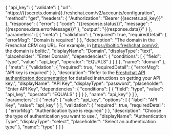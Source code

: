 {
    "api_key": {
        "validate": {
            "url": "https://{{secrets.domain}}.freshchat.com/v2/accounts/configuration",
            "method": "get",
            "headers": {
                "Authorization": "Bearer {{secrets.api_key}}"
            },
            "response": {
                "error": {
                    "code": "{{response.status}}",
                    "message": "{{response.data.errorMessage}}"
                },
                "output": "{{response.data}}"
            }
        },
        "parameters": [
            {
                "meta": {
                    "validation": {
                        "required": true,
                        "requiredDetail": {
                            "errorMsg": "Domain is required"
                        }
                    },
                    "description": "The domain in the Freshchat CRM org URL. For example, in <a href='https://boltic.freshchat.com/v2' target='_blank'>https://boltic.freshchat.com/v2</a>, the domain is boltic.",
                    "displayName": "Domain",
                    "displayType": "text",
                    "placeholder": "Enter Domain",
                    "dependencies": {
                        "conditions": [
                            {
                                "field": "type",
                                "value": "api_key",
                                "operator": "EQUALS"
                            }
                        ]
                    }
                },
                "name": "domain"
            },
            {
                "meta": {
                    "validation": {
                        "required": true,
                        "requiredDetail": {
                            "errorMsg": "API key is required"
                        }
                    },
                    "description": "Refer to the <a href='https://developers.freshchat.com/api/#authentication' target='blank'>Freshchat API authenticaton documentation</a> for detailed instructions on getting your API key.",
                    "displayName": "API Key",
                    "displayType": "password",
                    "placeholder": "Enter API Key",
                    "dependencies": {
                        "conditions": [
                            {
                                "field": "type",
                                "value": "api_key",
                                "operator": "EQUALS"
                            }
                        ]
                    }
                },
                "name": "api_key"
            }
        ]
    },
    "parameters": [
        {
            "meta": {
                "value": "api_key",
                "options": [
                    {
                        "label": "API Key",
                        "value": "api_key"
                    }
                ],
                "validation": {
                    "required": true,
                    "requiredDetail": {
                        "errorMsg": "Authentication type is required"
                    }
                },
                "description": "Choose the type of authentication you want to use.",
                "displayName": "Authentication Type",
                "displayType": "select",
                "placeholder": "Select an authentication type"
            },
            "name": "type"
        }
    ]
}